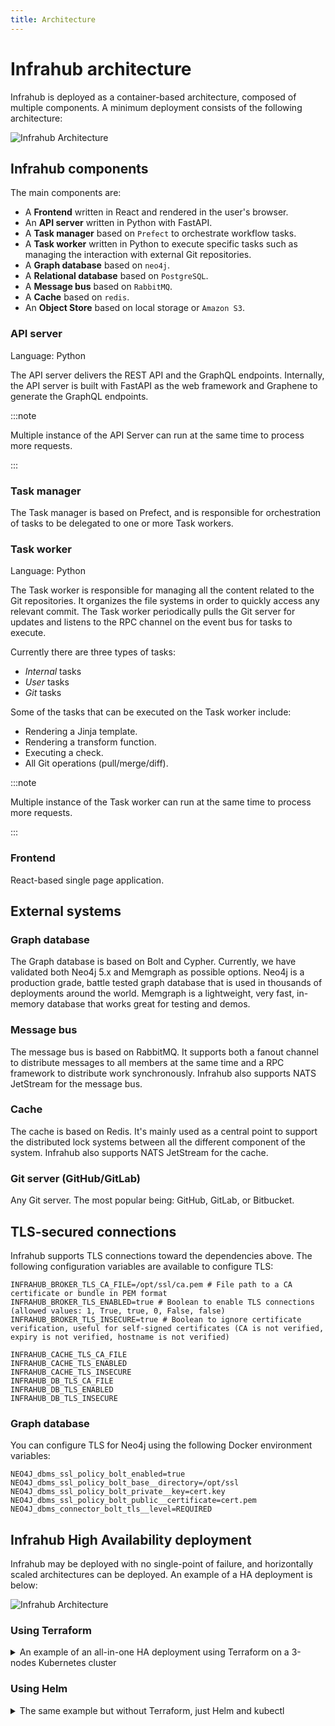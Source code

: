 ```yaml
---
title: Architecture
---
```


# Infrahub architecture

Infrahub is deployed as a container-based architecture, composed of multiple components. A minimum deployment consists of the following architecture:

![Infrahub Architecture](../media/high_level_architecture.excalidraw.svg)

## Infrahub components

The main components are:

- A **Frontend** written in React and rendered in the user's browser.
- An **API server** written in Python with FastAPI.
- A **Task manager** based on `Prefect` to orchestrate workflow tasks.
- A **Task worker** written in Python to execute specific tasks such as managing the interaction with external Git repositories.
- A **Graph database** based on `neo4j`.
- A **Relational database** based on `PostgreSQL`.
- A **Message bus** based on `RabbitMQ`.
- A **Cache** based on `redis`.
- An **Object Store** based on local storage or `Amazon S3`.

### API server

Language: Python

The API server delivers the REST API and the GraphQL endpoints.
Internally, the API server is built with FastAPI as the web framework and Graphene to generate the GraphQL endpoints.

:::note

Multiple instance of the API Server can run at the same time to process more requests.

:::

### Task manager

The Task manager is based on Prefect, and is responsible for orchestration of tasks to be delegated to one or more Task workers.

### Task worker

Language: Python

The Task worker is responsible for managing all the content related to the Git repositories. It organizes the file systems in order to quickly access any relevant commit. The Task worker periodically pulls the Git server for updates and listens to the RPC channel on the event bus for tasks to execute.

Currently there are three types of tasks:

- *Internal* tasks
- *User* tasks
- *Git* tasks

Some of the tasks that can be executed on the Task worker include:

- Rendering a Jinja template.
- Rendering a transform function.
- Executing a check.
- All Git operations (pull/merge/diff).

:::note

Multiple instance of the Task worker can run at the same time to process more requests.

:::

### Frontend

React-based single page application.

## External systems

### Graph database

The Graph database is based on Bolt and Cypher. Currently, we have validated both Neo4j 5.x and Memgraph as possible options.
Neo4j is a production grade, battle tested graph database that is used in thousands of deployments around the world.
Memgraph is a lightweight, very fast, in-memory database that works great for testing and demos.

### Message bus

The message bus is based on RabbitMQ. It supports both a fanout channel to distribute messages to all members at the same time and a RPC framework to distribute work synchronously.
Infrahub also supports NATS JetStream for the message bus.

### Cache

The cache is based on Redis. It's mainly used as a central point to support the distributed lock systems between all the different component of the system.
Infrahub also supports NATS JetStream for the cache.

### Git server (GitHub/GitLab)

Any Git server. The most popular being: GitHub, GitLab, or Bitbucket.

<!-- vale off -->
## TLS-secured connections
<!-- vale on -->

Infrahub supports TLS connections toward the dependencies above.
The following configuration variables are available to configure TLS:

```shell
INFRAHUB_BROKER_TLS_CA_FILE=/opt/ssl/ca.pem # File path to a CA certificate or bundle in PEM format
INFRAHUB_BROKER_TLS_ENABLED=true # Boolean to enable TLS connections (allowed values: 1, True, true, 0, False, false)
INFRAHUB_BROKER_TLS_INSECURE=true # Boolean to ignore certificate verification, useful for self-signed certificates (CA is not verified, expiry is not verified, hostname is not verified)

INFRAHUB_CACHE_TLS_CA_FILE
INFRAHUB_CACHE_TLS_ENABLED
INFRAHUB_CACHE_TLS_INSECURE
INFRAHUB_DB_TLS_CA_FILE
INFRAHUB_DB_TLS_ENABLED
INFRAHUB_DB_TLS_INSECURE
```

### Graph database

You can configure TLS for Neo4j using the following Docker environment variables:

```shell
NEO4J_dbms_ssl_policy_bolt_enabled=true
NEO4J_dbms_ssl_policy_bolt_base__directory=/opt/ssl
NEO4J_dbms_ssl_policy_bolt_private__key=cert.key
NEO4J_dbms_ssl_policy_bolt_public__certificate=cert.pem
NEO4J_dbms_connector_bolt_tls__level=REQUIRED
```

## Infrahub High Availability deployment

Infrahub may be deployed with no single-point of failure, and horizontally scaled architectures can be deployed. An example of a HA deployment is below:

![Infrahub Architecture](../media/high_level_architecture_ha.excalidraw.svg)

### Using Terraform

<details>
  <summary>An example of an all-in-one HA deployment using Terraform on a 3-nodes Kubernetes cluster</summary>
  <CodeBlock language="hcl" title="deploy.tf">{import_deployTf}</CodeBlock>
</details>

### Using Helm

<details>
  <summary>The same example but without Terraform, just Helm and kubectl</summary>

  <CodeBlock language="yaml" title="redis-values.yaml">{import_redisValuesYaml}</CodeBlock>

  ```bash
  helm repo add bitnami https://charts.bitnami.com/bitnami
  helm repo update
  helm install cache bitnami/redis --version 19.5.2 --namespace infrahub --create-namespace --values redis-values.yaml
  ```

  <CodeBlock language="yaml" title="redis-sentinel-proxy-deploy.yaml">{import_redisSentinelDeployYaml}</CodeBlock>

  <CodeBlock language="yaml" title="redis-sentinel-proxy-svc.yaml">{import_redisSentinelSvcYaml}</CodeBlock>

  ```bash
  kubectl apply -f redis-sentinel-proxy-deploy.yaml --namespace infrahub
  kubectl apply -f redis-sentinel-proxy-svc.yaml --namespace infrahub
  ```

  <CodeBlock language="yaml" title="rabbitmq-values.yaml">{import_rabbitmqValuesYaml}</CodeBlock>

  ```bash
  helm install messagequeue oci://registry-1.docker.io/bitnamicharts/rabbitmq --version 14.4.1 --namespace infrahub --create-namespace --values rabbitmq-values.yaml
  ```

  <CodeBlock language="yaml" title="neo4j-values.yaml">{import_neo4jValuesYaml}</CodeBlock>

  ```bash
  helm repo add neo4j https://helm.neo4j.com/neo4j/
  helm repo update
  helm install database-0 neo4j/neo4j --version 5.20.0 --namespace infrahub --values neo4j-values.yaml
  helm install database-1 neo4j/neo4j --version 5.20.0 --namespace infrahub --values neo4j-values.yaml
  helm install database-2 neo4j/neo4j --version 5.20.0 --namespace infrahub --values neo4j-values.yaml
  ```

  Once all instances are running, install the headless service

  <CodeBlock language="yaml" title="service-values.yaml">{import_serviceValuesYaml}</CodeBlock>

  ```bash
  helm install database-service neo4j/neo4j-headless-service --version 5.20.0 --namespace infrahub --values service-values.yaml
  ```

  <CodeBlock language="yaml" title="minio-values.yaml">{import_minioValuesYaml}</CodeBlock>

  ```bash
  helm install objectstore oci://registry-1.docker.io/bitnamicharts/minio --version 15.0.5 --namespace infrahub --create-namespace --values minio-values.yaml
  ```

  ```bash
  helm repo add cnpg https://cloudnative-pg.github.io/charts
  helm repo update
  helm install cnpg cnpg/cloudnative-pg --version 0.23.2 --namespace infrahub --create-namespace
  kubectl create secret generic prefect-user --namespace infrahub --from-literal=username=prefect --from-literal=password=prefect
  ```

  <CodeBlock language="yaml" title="taskmanagerdb.yaml">{import_taskmanagerdbYaml}</CodeBlock>

  ```bash
  kubectl apply -f taskmanagerdb.yaml --namespace infrahub
  ```

  <CodeBlock language="yaml" title="prefect-values.yaml">{import_prefectValuesYaml}</CodeBlock>

  ```bash
  helm install taskmanager prefect-server --repo https://prefecthq.github.io/prefect-helm --version 2025.2.21193831 --namespace infrahub --create-namespace --values prefect-values.yaml
  ```

  Deploy the Prefect Helm chart with a single replica initially to prevent concurrent database initialization issues. Wait for the first pod to become ready and complete database initialization. Once initialized, scale up to your desired number of replicas for high availability.

  ```bash
  kubectl scale deployment/prefect-server --replicas=3 --namespace infrahub
  ```

  <CodeBlock language="yaml" title="infrahub-values.yaml">{import_infrahubValuesYaml}</CodeBlock>

  ```bash
  helm install infrahub oci://registry.opsmill.io/opsmill/chart/infrahub-enterprise --version 3.3.5 --namespace infrahub --create-namespace --values infrahub-values.yaml
  ```

</details>

